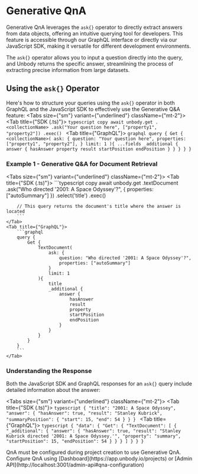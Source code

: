 
# Generative QnA

Generative QnA leverages the `ask{}` operator to directly extract answers from data objects, offering an intuitive querying tool for developers. This feature is accessible through our GraphQL interface or directly via our JavaScript SDK, making it versatile for different development environments.

The `ask{}` operator allows you to input a question directly into the query, and Unbody returns the specific answer, streamlining the process of extracting precise information from large datasets.

## Using the `ask{}` Operator

Here's how to structure your queries using the `ask{}` operator in both GraphQL and the JavaScript SDK to effectively use the Generative Q&A feature:
<Tabs size={"sm"} variant={"underlined"} className={"mt-2"}>
    <Tab title={"SDK (.ts)"}>
        ```typescript copy
        await unbody.get
                    .<collectionName>
                    .ask("Your question here", ["property1", "property2"])
                    .exec()
        ```
    </Tab>
    <Tab title={"GraphQL"}>
        ```graphql
        query {
            Get {
                <collectionName>(
                    ask: {
                        question: "Your question here",
                        properties: ["property1", "property2"],
                    }
                    limit: 1
                ){
                    ...fields
                    _additional {
                        answer {
                            hasAnswer
                            property
                            result
                            startPosition
                            endPosition
                        }
                    }
                }
            }
        }
        ```
    </Tab>
</Tabs>

### Example 1 - Generative Q&A for Document Retrieval
<Tabs size={"sm"} variant={"underlined"} className={"mt-2"}>
    <Tab title={"SDK (.ts)"}>
        ```typescript copy
        await unbody.get
                    .textDocument
                    .ask("Who directed '2001: A Space Odyssey'?", {
                        properties: ["autoSummary"]
                    })
                    .select('title')
                    .exec()

        // This query returns the document's title where the answer is located
        ```
    </Tab>
    <Tab title={"GraphQL"}>
        ```graphql
        query {
            Get {
                TextDocument(
                    ask: {
                        question: "Who directed '2001: A Space Odyssey'?",
                        properties: ["autoSummary"]
                    }
                    limit: 1
                ){
                    title
                    _additional {
                        answer {
                            hasAnswer
                            result
                            property
                            startPosition
                            endPosition
                        }
                    }
                }
            }
        }
        ```
    </Tab>
</Tabs>

### Understanding the Response

Both the JavaScript SDK and GraphQL responses for an `ask{}` query include detailed information about the answer:

<Tabs size={"sm"} variant={"underlined"} className={"mt-2"}>
    <Tab title={"SDK (.ts)"}>
        ```typescript
        {
            "title": "2001: A Space Odyssey",
            "answer": {
                "hasAnswer": true,
                "result": "Stanley Kubrick",
                "summaryPosition": {
                    "start": 15,
                    "end": 54
                }
            }
        }
        ```
    </Tab>
    <Tab title={"GraphQL"}>
        ```typescript
        {
            "data": {
                "Get": {
                    "TextDocument": [
                        {
                            "_additional": {
                                "answer": {
                                    "hasAnswer": true,
                                    "result": "Stanley Kubrick directed '2001: A Space Odyssey.'",
                                    "property": "summary",
                                    "startPosition": 15,
                                    "endPosition": 54
                                }
                            }
                        }
                    ]
                }
            }
        }
        ```
    </Tab>
</Tabs>

<Callout type="info">
   QnA must be configured during project creation to use Generative QnA. Configure QnA using [Dashboard](https://app.unbody.io/projects) or [Admin API](http://localhost:3001/admin-api#qna-configuration)
</Callout>
